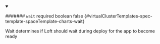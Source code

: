 
<details className="config-field" data-expandable="false" open>
<summary>

####### `wait` <span className="config-field-required" data-required="false">required</span> <span className="config-field-type">boolean</span> <span className="config-field-default">false</span> <span className="config-field-enum"></span> {#virtualClusterTemplates-spec-template-spaceTemplate-charts-wait}

Wait determines if Loft should wait during deploy for the app to become ready

</summary>



</details>
